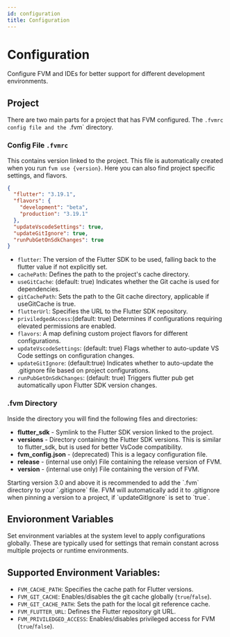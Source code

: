 ```yaml
---
id: configuration
title: Configuration
---
```



# Configuration

Configure FVM and IDEs for better support for different development environments.

## Project

There are two main parts for a project that has FVM configured. The `.fvmrc config file and the `.fvm` directory.

### Config File `.fvmrc`

This contains version linked to the project. This file is automatically created when you run `fvm use {version}`. Here you can also find project specific settings, and flavors.

```json
{
  "flutter": "3.19.1",
  "flavors": {
    "development": "beta",
    "production": "3.19.1"
  },
  "updateVscodeSettings": true,
  "updateGitIgnore": true,
  "runPubGetOnSdkChanges": true
}
```

- `flutter`: The version of the Flutter SDK to be used, falling back to the flutter value if not explicitly set.
- `cachePath`: Defines the path to the project's cache directory.
- `useGitCache`: (default: true) Indicates whether the Git cache is used for dependencies.
- `gitCachePath`: Sets the path to the Git cache directory, applicable if useGitCache is true.
- `flutterUrl`: Specifies the URL to the Flutter SDK repository.
- `priviledgedAccess`:(default: true) Determines if configurations requiring elevated permissions are enabled.
- `flavors`: A map defining custom project flavors for different configurations.
- `updateVscodeSettings`: (default: true) Flags whether to auto-update VS Code settings on configuration changes.
- `updateGitIgnore`: (default:true) Indicates whether to auto-update the .gitignore file based on project configurations.
- `runPubGetOnSdkChanges`: (default: true) Triggers flutter pub get automatically upon Flutter SDK version changes.

### .fvm Directory

Inside the directory you will find the following files and directories:

<FileTree>
  <FileTree.Folder name=".fvm" defaultOpen>
    <FileTree.Folder name="versions" defaultOpen>
      <FileTree.File name="stable" />
      <FileTree.File name="beta" />
      <FileTree.File name="3.19.1" />
    </FileTree.Folder>
    <FileTree.Folder name="flutter_sdk" />
    <FileTree.File name="release" />
    <FileTree.File name="version" />
  </FileTree.Folder>
</FileTree>

- **flutter_sdk** - Symlink to the Flutter SDK version linked to the project.
- **versions** - Directory containing the Flutter SDK versions. This is similar to flutter_sdk, but is used for better VsCode compatibility.
- **fvm_config.json** - (deprecated) This is a legacy configuration file.
- **release** - (internal use only) File containing the release version of FVM.
- **version** - (internal use only) File containing the version of FVM.

<Callout type="info">
  Starting version 3.0 and above it is recommended to add the `.fvm` directory
  to your `.gitignore` file. FVM will automatically add it to .gitignore when
  pinning a version to a project, if `updateGitIgnore` is set to `true`.
</Callout>

## Envioronment Variables

Set environment variables at the system level to apply configurations globally. These are typically used for settings that remain constant across multiple projects or runtime environments.

## Supported Environment Variables:

- `FVM_CACHE_PATH`: Specifies the cache path for Flutter versions.
- `FVM_GIT_CACHE`: Enables/disables the git cache globally (`true`/`false`).
- `FVM_GIT_CACHE_PATH`: Sets the path for the local git reference cache.
- `FVM_FLUTTER_URL`: Defines the Flutter repository git URL.
- `FVM_PRIVILEDGED_ACCESS`: Enables/disables privileged access for FVM (`true`/`false`).
